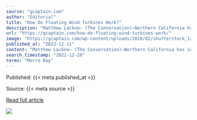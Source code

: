 ```yaml
---
source: "gcaptain.com"
author: "Editorial"
title: "How Do Floating Wind Turbines Work?"
description: "Matthew Lackne– (The Conversation)–Northern California has some of the strongest offshore winds in the U.S., with immense potential to produce clean energy. But it also has a problem. Its continental shelf..."
url: "https://gcaptain.com/how-do-floating-wind-turbines-work/"
image: "https://gcaptain.com/wp-content/uploads/2016/02/shutterstock_124325440.jpg"
published_at: "2022-12-11"
content: "Matthew Lackne– (The Conversation)–Northern California has some of the strongest offshore winds in the U.S., with immense potential to produce clean energy. But it also has a problem. Its continental… [+6089 chars]"
search_timestamp: "2022-12-28"
terms: "Morro Bay"
---
```



Published: {{< meta published_at >}}


Source: {{< meta source >}}


[Read full article]({{< meta url >}})



![](`r rmarkdown::metadata$image[1]`)
